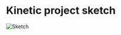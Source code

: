 # Kinetic project sketch

![Sketch](https://cloud-8x43rulgy-lachlanjc.vercel.app/2023-02-13_mvrxgvwv4rfphvch3pmp1b8nvqya57fq.jpeg)
